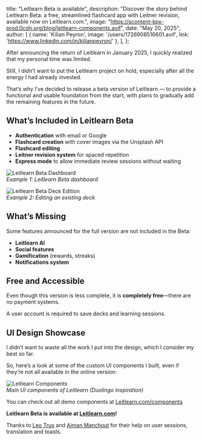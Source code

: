   title: "Leitlearn Beta is available",
  description: "Discover the story behind Leitlearn Beta: a free, streamlined flashcard app with Leitner revision, available now on Leitlearn.com.",
  image: "https://scontent-kpx-prod.0cdn.org/blog/leitlearn-components.avif",
  date: "May 20, 2025",
  author: [
    { name: 'Kilian Peyron', image: '/users/1726908516601.avif', link: 'https://www.linkedin.com/in/kilianpeyron/' },
  ],
};

After announcing the return of Leitlearn in January 2025, I quickly realized that my personal time was limited.

Still, I didn’t want to put the Leitlearn project on hold, especially after all the energy I had already invested.

That’s why I’ve decided to release a beta version of Leitlearn — to provide a functional and usable foundation from the start, with plans to gradually add the remaining features in the future.

## What’s Included in Leitlearn Beta

- **Authentication** with email or Google
- **Flashcard creation** with cover images via the Unsplash API
- **Flashcard editing**
- **Leitner revision system** for spaced repetition
- **Express mode** to allow immediate review sessions without waiting

![Leitlearn Beta Dashboard](https://scontent-kpx-prod.0cdn.org/blog/leitlearn-lite-dashboard.avif)  
*Example 1: Leitlearn Beta dashboard*

![Leitlearn Beta Deck Edition](https://scontent-kpx-prod.0cdn.org/blog/leitlearn-lite-deck-edit.avif)  
*Example 2: Editing an existing deck*

## What’s Missing

Some features announced for the full version are not included in the Beta:

- **Leitlearn AI**
- **Social features**
- **Gamification** (rewards, streaks)
- **Notifications system**

## Free and Accessible

Even though this version is less complete, it is **completely free**—there are no payment systems.

A user account is required to save decks and learning sessions.

## UI Design Showcase

I didn’t want to waste all the work I put into the design, which I consider my best so far.  

So, here’s a look at some of the custom UI components I built, even if they’re not all available in the online version:

![Leitlearn Components](https://scontent-kpx-prod.0cdn.org/blog/leitlearn-components.avif)  
*Main UI components of Leitlearn (Duolingo inspiration)*

You can check out all demo components at [Leitlearn.com/components](https://leitlearn.com/components)

**Leitlearn Beta is available at [Leitlearn.com](https://leitlearn.com)!**

Thanks to [Leo Trux](https://leotrux.fr) and [Aiman Manchout](https://aiman.dev) for their help on user sessions, translation and toasts.